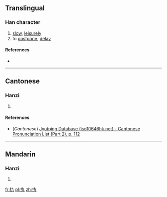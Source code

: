 ==Translingual==

===Han character===
{{Han char|rn=64|rad=手|as=03|sn=6|four=|canj=QKN,XQKN|ids=⿰扌九}}

# [[slow]], [[leisurely]]
# to [[postpone]], [[delay]]

====References====
* {{Han ref|kx=0417.060|dkj=11776|dj=0763.080|hdz=31827.050|uh=624F|ud=25167}}

----

==Cantonese==

===Hanzi===
{{yue-hanzi|jyut=[[kau4]]|y=kau4}}

# {{defn|lang=yue|sort=手03}}

====References====
* (''Cantonese'') [http://www.iso10646hk.net/jp/document/download.jsp Jyutping Database (iso10646hk.net) - Cantonese Pronunciation List (Part 2), p. 112]

----

==Mandarin==

===Hanzi===
{{cmn-hanzi|pin=[[qiú]] ([[qiu2]]), [[pū]] ([[pu1]])|wg=ch'iu<sup>2</sup>, p'u<sup>1</sup>}}

# {{defn|lang=cmn|sort=手03}}

[[fr:扏]]
[[pl:扏]]
[[zh:扏]]